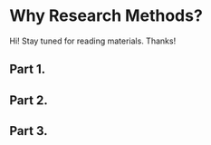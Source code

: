 # Why Research Methods?

Hi! Stay tuned for reading materials. Thanks!

## Part 1.

## Part 2.

## Part 3.